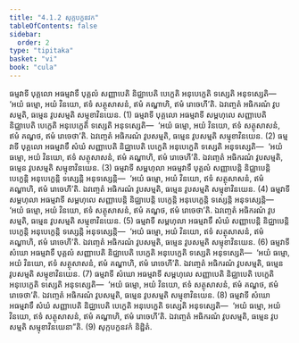 ```yaml
---
title: "4.1.2 សុក្កបក្ខនវក"
tableOfContents: false
sidebar:
  order: 2
type: "tipitaka"
basket: "vi"
book: "cula"
---
```



<DynamicBreadcrumb />

<Division number="188" book="cula">

<Paragraph number="797" book="cula">
ធម្មវាទី បុគ្គលោ អធម្មវាទឹ បុគ្គលំ សញ្ញាបេតិ និជ្ឈាបេតិ បេក្ខេតិ អនុបេក្ខេតិ ទស្សេតិ អនុទស្សេតិ—  ‘អយំ ធម្មោ, អយំ វិនយោ, ឥទំ សត្ថុសាសនំ, ឥមំ គណ្ហាហិ, ឥមំ រោចេហី’តិ. ឯវញ្ចេតំ អធិករណំ វូបសម្មតិ, ធម្មេន វូបសម្មតិ សម្មុខាវិនយេន. (1)
</Paragraph>

<Paragraph number="798" book="cula">
ធម្មវាទី បុគ្គលោ អធម្មវាទី សម្ពហុលេ សញ្ញាបេតិ និជ្ឈាបេតិ បេក្ខេតិ អនុបេក្ខេតិ ទស្សេតិ អនុទស្សេតិ—  ‘អយំ ធម្មោ, អយំ វិនយោ, ឥទំ សត្ថុសាសនំ, ឥមំ គណ្ហថ, ឥមំ រោចេថា’តិ. ឯវញ្ចេតំ អធិករណំ វូបសម្មតិ, ធម្មេន វូបសម្មតិ សម្មុខាវិនយេន. (2)
</Paragraph>

<Paragraph number="799" book="cula">
ធម្មវាទី បុគ្គលោ អធម្មវាទឹ សំឃំ សញ្ញាបេតិ និជ្ឈាបេតិ បេក្ខេតិ អនុបេក្ខេតិ ទស្សេតិ អនុទស្សេតិ—  ‘អយំ ធម្មោ, អយំ វិនយោ, ឥទំ សត្ថុសាសនំ, ឥមំ គណ្ហាហិ, ឥមំ រោចេហី’តិ. ឯវញ្ចេតំ អធិករណំ វូបសម្មតិ, ធម្មេន វូបសម្មតិ សម្មុខាវិនយេន. (3)
</Paragraph>

<Paragraph number="800" book="cula">
ធម្មវាទី សម្ពហុលា អធម្មវាទឹ បុគ្គលំ សញ្ញាបេន្តិ និជ្ឈាបេន្តិ បេក្ខេន្តិ អនុបេក្ខេន្តិ ទស្សេន្តិ អនុទស្សេន្តិ—  ‘អយំ ធម្មោ, អយំ វិនយោ, ឥទំ សត្ថុសាសនំ, ឥមំ គណ្ហាហិ, ឥមំ រោចេហី’តិ. ឯវញ្ចេតំ អធិករណំ វូបសម្មតិ, ធម្មេន វូបសម្មតិ សម្មុខាវិនយេន. (4)
</Paragraph>

<Paragraph number="801" book="cula">
ធម្មវាទី សម្ពហុលា អធម្មវាទី សម្ពហុលេ សញ្ញាបេន្តិ និជ្ឈាបេន្តិ បេក្ខេន្តិ អនុបេក្ខេន្តិ ទស្សេន្តិ អនុទស្សេន្តិ—  ‘អយំ ធម្មោ, អយំ វិនយោ, ឥទំ សត្ថុសាសនំ, ឥមំ គណ្ហថ, ឥមំ រោចេថា’តិ. ឯវញ្ចេតំ អធិករណំ វូបសម្មតិ, ធម្មេន វូបសម្មតិ សម្មុខាវិនយេន. (5)
</Paragraph>

<Paragraph number="802" book="cula">
ធម្មវាទី សម្ពហុលា អធម្មវាទឹ សំឃំ សញ្ញាបេន្តិ និជ្ឈាបេន្តិ បេក្ខេន្តិ អនុបេក្ខេន្តិ ទស្សេន្តិ អនុទស្សេន្តិ—  ‘អយំ ធម្មោ, អយំ វិនយោ, ឥទំ សត្ថុសាសនំ, ឥមំ គណ្ហាហិ, ឥមំ រោចេហី’តិ. ឯវញ្ចេតំ អធិករណំ វូបសម្មតិ, ធម្មេន វូបសម្មតិ សម្មុខាវិនយេន. (6)
</Paragraph>

<Paragraph number="803" book="cula">
ធម្មវាទី សំឃោ អធម្មវាទឹ បុគ្គលំ សញ្ញាបេតិ និជ្ឈាបេតិ បេក្ខេតិ អនុបេក្ខេតិ ទស្សេតិ អនុទស្សេតិ—  ‘អយំ ធម្មោ, អយំ វិនយោ, ឥទំ សត្ថុសាសនំ, ឥមំ គណ្ហាហិ, ឥមំ រោចេហី’តិ. ឯវញ្ចេតំ អធិករណំ វូបសម្មតិ, ធម្មេន វូបសម្មតិ សម្មុខាវិនយេន. (7)
</Paragraph>

<Paragraph number="804" book="cula">
ធម្មវាទី សំឃោ អធម្មវាទី សម្ពហុលេ សញ្ញាបេតិ និជ្ឈាបេតិ បេក្ខេតិ អនុបេក្ខេតិ ទស្សេតិ អនុទស្សេតិ—  ‘អយំ ធម្មោ, អយំ វិនយោ, ឥទំ សត្ថុសាសនំ, ឥមំ គណ្ហថ, ឥមំ រោចេថា’តិ. ឯវញ្ចេតំ អធិករណំ វូបសម្មតិ, ធម្មេន វូបសម្មតិ សម្មុខាវិនយេន. (8)
</Paragraph>

<Paragraph number="805" book="cula">
ធម្មវាទី សំឃោ អធម្មវាទឹ សំឃំ សញ្ញាបេតិ និជ្ឈាបេតិ បេក្ខេតិ អនុបេក្ខេតិ ទស្សេតិ អនុទស្សេតិ—  ‘អយំ ធម្មោ, អយំ វិនយោ, ឥទំ សត្ថុសាសនំ, ឥមំ គណ្ហាហិ, ឥមំ រោចេហី’តិ. ឯវញ្ចេតំ អធិករណំ វូបសម្មតិ, ធម្មេន វូបសម្មតិ សម្មុខាវិនយេនា”តិ. (9)

</Paragraph>
</Division>

<Paragraph number="806" type="center" book="cula">
សុក្កបក្ខនវកំ និដ្ឋិតំ.
</Paragraph>